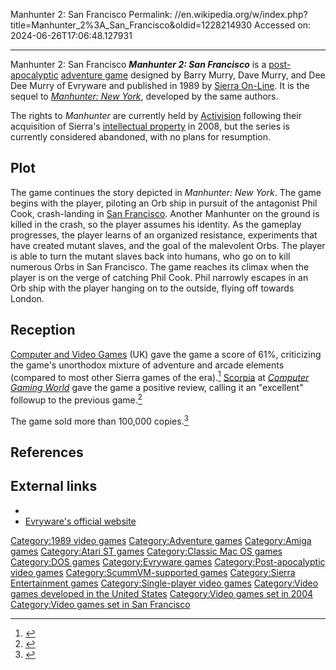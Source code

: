 Manhunter 2: San Francisco
Permalink: //en.wikipedia.org/w/index.php?title=Manhunter_2%3A_San_Francisco&oldid=1228214930
Accessed on: 2024-06-26T17:06:48.127931



------
Manhunter 2: San Francisco
{{Short description|1989 video game}}
{{Infobox video game
|title = Manhunter 2: San Francisco
|image = Manhunter2sf.jpg
|developer = Evryware
|publisher = [[Sierra Entertainment|Sierra On-Line]]
|producer = [[Ken Williams (game developer)|Ken Williams]]
|designer = Barry Murry<br>Dave Murry
|programmer = Barry Murry<br>Dave Murry
|artist = Barry Murry<br>Dee Dee Murry
|composer = Barry Murry
|released = Mid [[1989 in video gaming|1989]]<ref>{{cite journal | url=http://www.sierragamers.com/uploads/24082/Interaction/006_Sierra_News_Magazine_Volume_2_Number_2_Autumn_1989.pdf | first=John | last=Williams | journal=InterActive | title=Products for Your Computer | year=1989 | volume=2 | issue=2 | access-date=2018-05-19 | archive-date=2018-05-20 | archive-url=https://web.archive.org/web/20180520054338/http://www.sierragamers.com/uploads/24082/Interaction/006_Sierra_News_Magazine_Volume_2_Number_2_Autumn_1989.pdf | url-status=dead}}</ref>
|engine = [[Adventure Game Interpreter]]
|genre = [[Adventure game]]
|modes = [[Single-player]]
|platforms = [[MS-DOS]], [[Amiga]], [[Atari ST]], [[Mac OS]]
}}
'''''Manhunter 2: San Francisco''''' is a [[post-apocalyptic]] [[adventure game]] designed by Barry Murry, Dave Murry, and Dee Dee Murry of Evryware and published in 1989 by [[Sierra Entertainment|Sierra On-Line]]. It is the sequel to ''[[Manhunter: New York]]'', developed by the same authors.

The rights to ''Manhunter'' are currently held by [[Activision]] following their acquisition of Sierra's [[intellectual property]] in 2008, but the series is currently considered abandoned, with no plans for resumption.

==Plot==
The game continues the story depicted in ''Manhunter: New York''. The game begins with the player, piloting an Orb ship in pursuit of the antagonist Phil Cook, crash-landing in [[San Francisco]]. Another Manhunter on the ground is killed in the crash, so the player assumes his identity. As the gameplay progresses, the player learns of an organized resistance, experiments that have created mutant slaves, and the goal of the malevolent Orbs. The player is able to turn the mutant slaves back into humans, who go on to kill numerous Orbs in San Francisco. The game reaches its climax when the player is on the verge of catching Phil Cook. Phil narrowly escapes in an Orb ship with the player hanging on to the outside, flying off towards London.

==Reception==
{{Video game reviews
| CVG = 61%<ref name="Manhunter 2: San Francisco Review"/>
| rev1 = Adventure Classic Gaming
| rev1Score = {{Rating|3|5}} <ref name="ACG183">{{cite web|url=http://www.adventureclassicgaming.com/index.php/site/reviews/183/ |title=Manhunter 2: San Francisco Review |author=Jeremiah Kauffman |accessdate=April 25, 2013 |quote=Similar to the first game in the series, ''Manhunter 2: San Francisco'' show some potentials in its delivery, but so much more is needed to develop this game to be considered more than just a worthy peculiarity. |url-status=live |archiveurl=https://web.archive.org/web/20130508065520/http://www.adventureclassicgaming.com/index.php/site/reviews/183/ |archivedate=May 8, 2013}}</ref>
}}
[[Computer and Video Games]] (UK) gave the game a score of 61%, criticizing the game's unorthodox mixture of adventure and arcade elements (compared to most other Sierra games of the era).<ref name="Manhunter 2: San Francisco Review">{{Citation | last = Campbell | first = Keith | title = Manhunter | newspaper = [[Computer and Video Games]] | pages = 67 | date = March 1990 | issue = 100}}</ref> [[Scorpia (journalist)|Scorpia]] at ''[[Computer Gaming World]]'' gave the game a positive review, calling it an "excellent" followup to the previous game.<ref name="CGW">{{citation | date = October 1989 | author = Scorpia | magazine = [[Computer Gaming World]] | title = Review: Manhunter 2: San Francisco | pages = 60–61 | issue=64}}</ref>

The game sold more than 100,000 copies.<ref>{{cite web|first=Orchun|last=Kolcu|url=http://www.gamesdomain.com/gdreview/depart/jun97/evryware.html|title=Interview with Evryware (Part 1)|website=[[Games Domain]]|date=June 1, 1997|archivedate=February 13, 2002|archiveurl=https://web.archive.org/web/20020213224051/http://www.gamesdomain.com/gdreview/depart/jun97/evryware.html|accessdate=February 18, 2022}}</ref>

==References==
{{reflist}}

==External links==
* {{moby game|id=/manhunter-2-san-francisco}}
* [http://www.evryware.com/ Evryware's official website]

{{Sierra Adventure Games}}

[[Category:1989 video games]]
[[Category:Adventure games]]
[[Category:Amiga games]]
[[Category:Atari ST games]]
[[Category:Classic Mac OS games]]
[[Category:DOS games]]
[[Category:Evryware games]]
[[Category:Post-apocalyptic video games]]
[[Category:ScummVM-supported games]]
[[Category:Sierra Entertainment games]]
[[Category:Single-player video games]]
[[Category:Video games developed in the United States]]
[[Category:Video games set in 2004]]
[[Category:Video games set in San Francisco]]